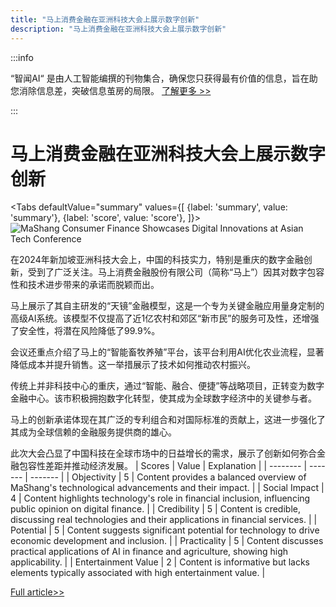 ```yaml
---
title: "马上消费金融在亚洲科技大会上展示数字创新"
description: "马上消费金融在亚洲科技大会上展示数字创新"
---
```



:::info

“智闻AI“ 是由人工智能编撰的刊物集合，确保您只获得最有价值的信息，旨在助您消除信息差，突破信息茧房的局限。  [了解更多 >>](/)

:::

# 马上消费金融在亚洲科技大会上展示数字创新


<Tabs
	defaultValue="summary"
	values={[
	{label: 'summary', value: 'summary'},
	{label: 'score', value: 'score'},
]}>
<TabItem value="summary">
<img
  src="https://image.informedainews.com/2024/06/06/Ar-msk-1717676016-0.jpg"
  alt="MaShang Consumer Finance Showcases Digital Innovations at Asian Tech Conference"
/>



在2024年新加坡亚洲科技大会上，中国的科技实力，特别是重庆的数字金融创新，受到了广泛关注。马上消费金融股份有限公司（简称“马上”）因其对数字包容性和技术进步带来的承诺而脱颖而出。

马上展示了其自主研发的“天镜”金融模型，这是一个专为关键金融应用量身定制的高级AI系统。该模型不仅提高了近1亿农村和郊区“新市民”的服务可及性，还增强了安全性，将潜在风险降低了99.9%。

会议还重点介绍了马上的“智能畜牧养殖”平台，该平台利用AI优化农业流程，显著降低成本并提升销售。这一举措展示了技术如何推动农村振兴。

传统上并非科技中心的重庆，通过“智能、融合、便捷”等战略项目，正转变为数字金融中心。该市积极拥抱数字化转型，使其成为全球数字经济中的关键参与者。

马上的创新承诺体现在其广泛的专利组合和对国际标准的贡献上，这进一步强化了其成为全球信赖的金融服务提供商的雄心。

此次大会凸显了中国科技在全球市场中的日益增长的需求，展示了创新如何弥合金融包容性差距并推动经济发展。
</TabItem>
<TabItem value="score">
	| Scores     | Value   | Explanation |
	| -------- | ------- | ------- |
	| Objectivity  | 5    | Content provides a balanced overview of MaShang's technological advancements and their impact.    |
	| Social Impact | 4     | Content highlights technology's role in financial inclusion, influencing public opinion on digital finance.    |
	| Credibility    | 5    | Content is credible, discussing real technologies and their applications in financial services.    |
	| Potential    | 5    | Content suggests significant potential for technology to drive economic development and inclusion.    |
	| Practicality    | 5    | Content discusses practical applications of AI in finance and agriculture, showing high applicability.    |
	| Entertainment Value    | 2    | Content is informative but lacks elements typically associated with high entertainment value.    |
</TabItem>
</Tabs>

[Full article>>](https://www.mittrchina.com/news/detail/13377)
